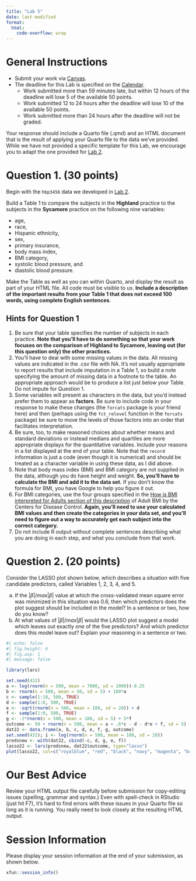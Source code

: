 ```yaml
---
title: "Lab 5"
date: last-modified
format: 
  html:
    code-overflow: wrap
---
```


# General Instructions

- Submit your work via [Canvas](https://canvas.case.edu/). 
- The deadline for this Lab is specified on the [Calendar](calendar.qmd).
  - Work submitted more than 59 minutes late, but within 12 hours of the deadline will lose 5 of the available 50 points.
  - Work submitted 12 to 24 hours after the deadline will lose 10 of the available 50 points.
  - Work submitted more than 24 hours after the deadline will not be graded.

Your response should include a Quarto file (.qmd) and an HTML document that is the result of applying your Quarto file to the data we've provided. While we have not provided a specific template for this Lab, we encourage you to adapt the one provided for [Lab 2](lab2.qmd#template).

# Question 1. (30 points)

Begin with the `hbp3456` data we developed in [Lab 2](lab2.qmd).

Build a Table 1 to compare the subjects in the **Highland** practice to the subjects in the **Sycamore** practice on the following nine variables: 

- age, 
- race, 
- Hispanic ethnicity, 
- sex, 
- primary insurance, 
- body mass index, 
- BMI category, 
- systolic blood pressure, and
- diastolic blood pressure. 

Make the Table as well as you can within Quarto, and display the result as part of your HTML file. All code must be visible to us. **Include a description of the important results from your Table 1 that does not exceed 100 words, using complete English sentences**.

## Hints for Question 1

1. Be sure that your table specifies the number of subjects in each practice. **Note that you'll have to do something so that your work focuses on the comparison of Highland to Sycamore, leaving out (for this question only) the other practices.**
2. You'll have to deal with some missing values in the data. All missing values are indicated in the .csv file with NA. It's not usually appropriate to report results that include imputation in a Table 1, so build a note specifying the amount of missing data in a footnote to the table. An appropriate approach would be to produce a list just below your Table. Do not impute for Question 1.
3. Some variables will present as characters in the data, but you'd instead prefer them to appear as **factors**. Be sure to include code in your response to make these changes (the `forcats` package is your friend here) and then (perhaps using the `fct_relevel` function in the `forcats` package) be sure to move the levels of those factors into an order that facilitates interpretation.
4. Be sure, too, to make reasoned choices about whether means and standard deviations or instead medians and quartiles are more appropriate displays for the quantitative variables. Include your reasons in a list displayed at the end of your table. Note that the `record` information is just a code (even though it is numerical) and should be treated as a character variable in using these data, as I did above.
5. Note that body mass index (BMI) and BMI category are not supplied in the data, although you do have height and weight. **So, you'll have to calculate the BMI and add it to the data set.** If you don't know the formula for BMI, you have Google to help you figure it out.
6. For BMI categories, use the four groups specified in the [How is BMI interpreted for Adults section of this description](https://www.cdc.gov/healthyweight/assessing/bmi/adult_bmi/index.html) of Adult BMI by the Centers for Disease Control. **Again, you'll need to use your calculated BMI values and then create the categories in your data set, and you'll need to figure out a way to accurately get each subject into the correct category.**
7. Do not include R output without complete sentences describing what you are doing in each step, and what you conclude from that work.

# Question 2. (20 points)

Consider the LASSO plot shown below, which describes a situation with five candidate predictors, called Variables 1, 2, 3, 4, and 5. 

a. If the $|\beta| / max|\beta|$ value at which the cross-validated mean square error was minimized in this situation was 0.6, then which predictors does the plot suggest should be included in the model? In a sentence or two, how do you know?
b. At what values of $|\beta| / max|\beta|$ would the LASSO plot suggest a model which leaves out exactly one of the five predictors? And which predictor does this model leave out? Explain your reasoning in a sentence or two.

```r
#| echo: false
#| fig.height: 6
#| fig.asp: 1
#| message: false

library(lars)

set.seed(432)
a <- log(rnorm(n = 500, mean = 7000, sd = 1000))-8.25
b <- rnorm(n = 500, mean = 50, sd = 5) + 100*a
c <- sample(1:10, 500, TRUE)
d <- sample(1:0, 500, TRUE)
e <- -sqrt(rnorm(n = 500, mean = 100, sd = 20)) + d
f <- sample(1:0, 500, TRUE)
g <- -2*rnorm(n = 500, mean = 100, sd = 5) + 5*f
outcome <- 50 + rnorm(n = 500, mean = a + .6*c - d - d*e + f, sd = 5)
dat22 <- data.frame(a, b, c, d, e, f, g, outcome)
set.seed(432); i <- log(rnorm(n = 500, mean = 100, sd = 20))
predsnew <- with(dat22, cbind(-c, d, g, e, f))
lasso22 <- lars(predsnew, dat22$outcome, type="lasso")
plot(lasso22, col=c("royalblue", "red", "black", "navy", "magenta", "brown"), lwd=2, lty=c(2,1,2,1,1))
```

# Our Best Advice

Review your HTML output file carefully before submission for copy-editing issues (spelling, grammar and syntax.) Even with spell-check in RStudio (just hit F7), it's hard to find errors with these issues in your Quarto file so long as it is running. You really need to look closely at the resulting HTML output.

# Session Information

Please display your session information at the end of your submission, as shown below.

```r
xfun::session_info()
```


